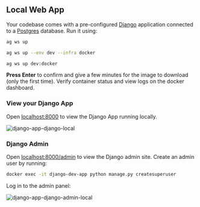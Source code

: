 ## Local Web App

Your codebase comes with a pre-configured [Django](https://www.djangoproject.com/) application connected to a [Postgres](https://www.postgresql.org/) database. Run it using:

<CodeGroup>

```bash terminal
ag ws up
```

```bash full options
ag ws up --env dev --infra docker
```

```bash shorthand
ag ws up dev:docker
```

</CodeGroup>

**Press Enter** to confirm and give a few minutes for the image to download (only the first time). Verify container status and view logs on the docker dashboard.

### View your Django App

Open [localhost:8000](http://localhost:8000) to view the Django App running locally.

![django-app-django-local](/images/django-app-django-local.png)

### Django Admin

Open [localhost:8000/admin](http://localhost:8000/admin) to view the Django admin site. Create an admin user by running:

```bash
docker exec -it django-dev-app python manage.py createsuperuser
```

Log in to the admin panel:

![django-app-django-admin-local](/images/django-app-django-admin-local.png)
